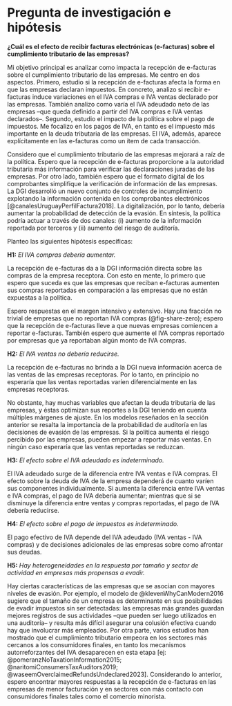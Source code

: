 # Pregunta de investigación e hipótesis {#sec-hypotheses}

**¿Cuál es el efecto de recibir facturas electrónicas (e-facturas) sobre el cumplimiento tributario de las empresas?**

Mi objetivo principal es analizar como impacta la recepción de e-facturas sobre el cumplimiento tributario de las empresas. Me centro en dos aspectos. Primero, estudio si la recepción de e-facturas afecta la forma en que las empresas declaran impuestos. En concreto, analizo si recibir e-facturas induce variaciones en el IVA compras e IVA ventas declarado por las empresas. También analizo como varía el IVA adeudado neto de las empresas –que queda definido a partir del IVA compras e IVA ventas declarados–. Segundo, estudio el impacto de la política sobre el pago de impuestos. Me focalizo en los pagos de IVA, en tanto es el impuesto más importante en la deuda tributaria de las empresas. El IVA, además, aparece explícitamente en las e-facturas como un ítem de cada transacción.

Considero que el cumplimiento tributario de las empresas mejorará a raíz de la política. Espero que la recepción de e-facturas proporcione a la autoridad tributaria más información para verificar las declaraciones juradas de las empresas. Por otro lado, también espero que el formato digital de los comprobantes simplifique la verificación de información de las empresas. La DGI desarrolló un nuevo conjunto de controles de incumplimiento explotando la información contenida en los comprobantes electrónicos [@canalesUruguayPerfilFactura2018]. La digitalización, por lo tanto, debería aumentar la probabilidad de detección de la evasión. En síntesis, la política podría actuar a través de dos canales: (i) aumento de la información reportada por terceros y (ii) aumento del riesgo de auditoría.

Planteo las siguientes hipótesis específicas:

**H1:** *El IVA compras debería aumentar.*

La recepción de e-facturas da a la DGI información directa sobre las compras de la empresa receptora. Con esto en mente, lo primero que espero que suceda es que las empresas que reciban e-facturas aumenten sus compras reportadas en comparación a las empresas que no están expuestas a la política.

Espero respuestas en el margen intensivo y extensivo. Hay una fracción no trivial de empresas que no reportan IVA compras (@fig-share-zero); espero que la recepción de e-facturas lleve a que nuevas empresas comiencen a reportar e-facturas. También espero que aumente el IVA compras reportado por empresas que ya reportaban algún monto de IVA compras.

**H2:** *El IVA ventas no debería reducirse.*

La recepción de e-facturas no brinda a la DGI nueva información acerca de las ventas de las empresas receptoras. Por lo tanto, en principio no esperaría que las ventas reportadas varíen diferencialmente en las empresas receptoras.

No obstante, hay muchas variables que afectan la deuda tributaria de las empresas, y éstas optimizan sus reportes a la DGI teniendo en cuenta múltiples márgenes de ajuste. En los modelos reseñados en la sección anterior se resalta la importancia de la probabilidad de auditoría en las decisiones de evasión de las empresas. Si la política aumenta el riesgo percibido por las empresas, pueden empezar a reportar más ventas. En ningún caso esperaría que las ventas reportadas se reduzcan.

**H3:** *El efecto sobre el IVA adeudado es indeterminado.*

El IVA adeudado surge de la diferencia entre IVA ventas e IVA compras. El efecto sobre la deuda de IVA de la empresa dependerá de cuanto varíen sus componentes individualmente. Si aumenta la diferencia entre IVA ventas e IVA compras, el pago de IVA debería aumentar; mientras que si se disminuye la diferencia entre ventas y compras reportadas, el pago de IVA debería reducirse.

**H4:** *El efecto sobre el pago de impuestos es indeterminado.*

El pago efectivo de IVA depende del IVA adeudado (IVA ventas - IVA compras) y de decisiones adicionales de las empresas sobre como afrontar sus deudas.

**H5:** *Hay heterogeneidades en la respuesta por tamaño y sector de actividad en empresas más propensas a evadir.*

Hay ciertas características de las empresas que se asocian con mayores niveles de evasión. Por ejemplo, el modelo de @klevenWhyCanModern2016 sugiere que el tamaño de un empresa es determinante en sus posibilidades de evadir impuestos sin ser detectadas: las empresas más grandes guardan mejores registros de sus actividades –que pueden ser luego utilizados en una auditoría– y resulta más difícil asegurar una colusión efectiva cuando hay que involucrar más empleados. Por otra parte, varios estudios han mostrado que el cumplimiento tributario empeora en los sectores más cercanos a los consumidores finales, en tanto los mecanismos autorreforzantes del IVA desaparecen en esta etapa [ej: @pomeranzNoTaxationInformation2015; @naritomiConsumersTaxAuditors2019; @waseemOverclaimedRefundsUndeclared2023]. Considerando lo anterior, espero encontrar mayores respuestas a la recepción de e-facturas en las empresas de menor facturación y en sectores con más contacto con consumidores finales tales como el comercio minorista.
